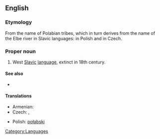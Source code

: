 ==English==
{{wikipedia|Polabian language}}

===Etymology===
From the name of Polabian tribes, which in turn derives from the name of the Elbe river in Slavic languages: {{term|Łaba|lang=pl}} in Polish and {{term|Labe|lang=cs}} in Czech.

===Proper noun===
{{en-proper noun}}

# West [[Slavic]] [[language]], extinct in 18th century.

====See also====
* {{langcat}}

====Translations====
{{trans-top|West Slavic language}}
* Armenian: {{t-|hy|պոլաբերեն|tr=polaberen}}
* Czech: {{t-|cs|polabština|f}}, {{t-|cs|drevjanština|f}}
{{trans-mid}}
* Polish: [[połabski]] {{m}}
{{trans-bottom}}

[[Category:Languages]]